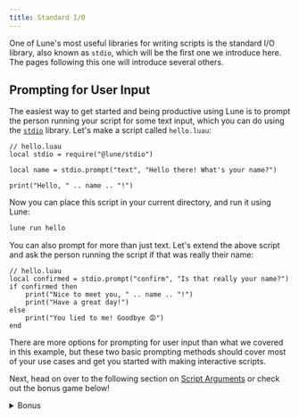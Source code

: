 ```yaml
---
title: Standard I/O
---
```


One of Lune's most useful libraries for writing scripts is the standard I/O library, also known as
`stdio`, which will be the first one we introduce here. The pages following this one will introduce
several others.

## Prompting for User Input

The easiest way to get started and being productive using Lune is to prompt the person running your
script for some text input, which you can do using the [`stdio`](../../api-reference/stdio.md)
library. Let's make a script called `hello.luau`:

```luau
// hello.luau
local stdio = require("@lune/stdio")

local name = stdio.prompt("text", "Hello there! What's your name?")

print("Hello, " .. name .. "!")
```

Now you can place this script in your current directory, and run it using Lune:

```bash title="Terminal"
lune run hello
```

You can also prompt for more than just text. Let's extend the above script and ask the person
running the script if that was really their name:

```luau
// hello.luau
local confirmed = stdio.prompt("confirm", "Is that really your name?")
if confirmed then
	print("Nice to meet you, " .. name .. "!")
	print("Have a great day!")
else
	print("You lied to me! Goodbye 😡")
end
```

There are more options for prompting for user input than what we covered in this example, but these
two basic prompting methods should cover most of your use cases and get you started with making
interactive scripts.

Next, head on over to the following section on [Script Arguments](./4-script-arguments.md) or check
out the bonus game below!

<details>
<summary>Bonus</summary>

## Guessing Game

Here's a tiny game you can play versus the computer, using nothing but Lune's
[`stdio`](../../api-reference/stdio.md) library and Luau's `math` library. This is a bit longer of a
script, but don't worry, it is still only using the same functions as the script above, albeit this
time together with a `while ... do` loop and a couple `if ... then` statements:

```luau
// guessing-game.luau
local stdio = require("@lune/stdio")

print("")
print("Let's play a game! Whoever guesses the correct number between 1 and 10 first will win.")
print("")

local answer = tostring(math.random(1, 10))

local guess = stdio.prompt("text", "Input a number between 1 and 10")
while guess ~= answer do
	print("Incorrect! Computer's turn...")

	local computer = tostring(math.random(1, 10))
	print("The computer guessed", computer)

	if computer == answer then
		break
	end

	print("Incorrect! Your turn...")
	guess = stdio.prompt("text", "Input a number between 1 and 10")
end

print("")
print(if guess == answer then "You won the game! 🎉" else "The computer won the game! 😭")
print("")
```

Just like before, you can place this script in your current directory, and run it using Lune:

```sh title="Terminal"
lune run guessing-game
```

</details>
